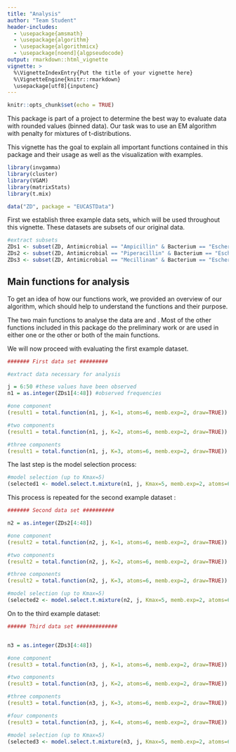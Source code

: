```yaml
---
title: "Analysis"
author: "Team Student"
header-includes:
  - \usepackage{amsmath}
  - \usepackage{algorithm}
  - \usepackage{algorithmicx}
  - \usepackage[noend]{algpseudocode}
output: rmarkdown::html_vignette
vignette: >
  %\VignetteIndexEntry{Put the title of your vignette here}
  %\VignetteEngine{knitr::rmarkdown}
  \usepackage[utf8]{inputenc}
---
```


```r
knitr::opts_chunk$set(echo = TRUE)
```


This package is part of a project to determine the best way to evaluate data with rounded values (binned data).  Our task was to use an EM algorithm with penalty for mixtures of t-distributions.

This vignette has the goal to explain all important functions contained in this package and their usage as well as the visualization with examples.


```r
library(invgamma)
library(cluster)
library(VGAM)
library(matrixStats)
library(t.mix)
```




```r
data("ZD", package = "EUCASTData")
```


First we establish three example data sets, which will be used throughout this vignette. These datasets are subsets of our original data.

```r
#extract subsets
ZDs1 <- subset(ZD, Antimicrobial == "Ampicillin" & Bacterium == "Escherichia coli")
ZDs2 <- subset(ZD, Antimicrobial == "Piperacillin" & Bacterium == "Escherichia coli")
ZDs3 <- subset(ZD, Antimicrobial == "Mecillinam" & Bacterium == "Escherichia coli")
```


## Main functions for analysis
To get an idea of how our functions work, we provided an overview of our algorithm, which should help to understand the functions and their purpose.

\begin{algorithm}[H]
\caption{EM Algorithm for mixtures of t's with binned data (grouped)}\label{euclid}
\begin{algorithmic}[1]
\Procedure{}{}
\State Calculate starting values $\pi_k^{(0)}, \mu_k^{(0)}, \sigma_k^{(0)}, \nu_k^{(0)}$, \; $k=1, ..., K$
		\State Set $\alpha_0$, $\beta_0$
		
		
		\Repeat
		\State $\tau_{k, j1}^{(i)} = \frac{\pi_k^{(i)} f_{\tilde Y}(j|\mu_k^{(i)}, \sigma_k^{(i)},\nu_k^{(i)})}{\sum \limits_{c=1}^K \pi_c^{(i)} f_{\tilde Y}(j|\mu_c^{(i)}, \sigma_c^{(i)}, \nu_c^{(i)})}$ for $k=1, ..., K$, $j = 1, ..., J$
		\State $\pi_k^{(i+1)} \gets\frac{1}{\tilde N} \sum\limits_{j=1}^{J}  n_j \tau_{k, j1}^{(i)} \qquad \text{for } k=1, ..., K$
		
		\State $(\mu_k^{(i+1)}, \sigma_k^{(i+1)}, \nu_k^{(i+1)}) \gets \arg \max Q_2(\mu,\; \sigma, \; \nu;\;\Theta^{(i)}) + \newline Q_3(\sigma; \; \alpha_0, \beta_0) $ for $k=1, ..., K$
		\Until{convergence criterion is fulfilled}
		\State \Return $\Theta^{(i+1)}$
		
		\EndProcedure
	\end{algorithmic}
\end{algorithm}

The two main functions to analyse the data are \textbf{total.function} and \textbf{model.select.t.mixture}. Most of the other functions included in this package do the preliminary work or are used in either one or the other or both of the main functions.

We will now proceed with evaluating the first example dataset.

```r
####### First data set #########

#extract data necessary for analysis

j = 6:50 #these values have been observed
n1 = as.integer(ZDs1[4:48]) #observed frequencies

#one component
(result1 = total.function(n1, j, K=1, atoms=6, memb.exp=2, draw=TRUE))

#two components
(result1 = total.function(n1, j, K=2, atoms=6, memb.exp=2, draw=TRUE))

#three components
(result1 = total.function(n1, j, K=3, atoms=6, memb.exp=2, draw=TRUE))
```

The last step is the model selection process:

```r
#model selection (up to Kmax=5)
(selected1 <- model.select.t.mixture(n1, j, Kmax=5, memb.exp=2, atoms=6))
```

This process is repeated for the second example dataset :

```r
####### Second data set ##########

n2 = as.integer(ZDs2[4:48])

#one component
(result2 = total.function(n2, j, K=1, atoms=6, memb.exp=2, draw=TRUE))

#two components
(result2 = total.function(n2, j, K=2, atoms=6, memb.exp=2, draw=TRUE))

#three components
(result2 = total.function(n2, j, K=3, atoms=6, memb.exp=2, draw=TRUE))
```


```r
#model selection (up to Kmax=5)
(selected2 <- model.select.t.mixture(n2, j, Kmax=5, memb.exp=2, atoms=6))
```

On to the third example dataset:

```r
###### Third data set #############


n3 = as.integer(ZDs3[4:48])

#one component
(result3 = total.function(n3, j, K=1, atoms=6, memb.exp=2, draw=TRUE))

#two components
(result3 = total.function(n3, j, K=2, atoms=6, memb.exp=2, draw=TRUE))

#three components
(result3 = total.function(n3, j, K=3, atoms=6, memb.exp=2, draw=TRUE))

#four components
(result3 = total.function(n3, j, K=4, atoms=6, memb.exp=2, draw=TRUE))
```

```r
#model selection (up to Kmax=5)
(selected3 <- model.select.t.mixture(n3, j, Kmax=5, memb.exp=2, atoms=6, optim.method="Nelder-Mead"))

```
